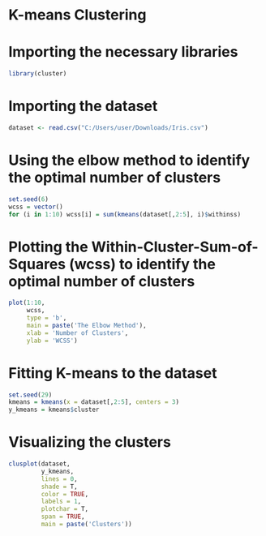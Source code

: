 
# K-means Clustering

# Importing the necessary libraries
```{r}
library(cluster)
```

# Importing the dataset
```{r}
dataset <- read.csv("C:/Users/user/Downloads/Iris.csv")
```

# Using the elbow method to identify the optimal number of clusters
```{r}
set.seed(6)
wcss = vector()
for (i in 1:10) wcss[i] = sum(kmeans(dataset[,2:5], i)$withinss)
```

# Plotting the Within-Cluster-Sum-of-Squares (wcss) to identify the optimal number of clusters
```{r}
plot(1:10,
     wcss,
     type = 'b',
     main = paste('The Elbow Method'),
     xlab = 'Number of Clusters',
     ylab = 'WCSS')
```

# Fitting K-means to the dataset
```{r}
set.seed(29)
kmeans = kmeans(x = dataset[,2:5], centers = 3)
y_kmeans = kmeans$cluster
```

# Visualizing the clusters
```{r}
clusplot(dataset,
         y_kmeans,
         lines = 0,
         shade = T,
         color = TRUE,
         labels = 1,
         plotchar = T,
         span = TRUE,
         main = paste('Clusters'))
```




